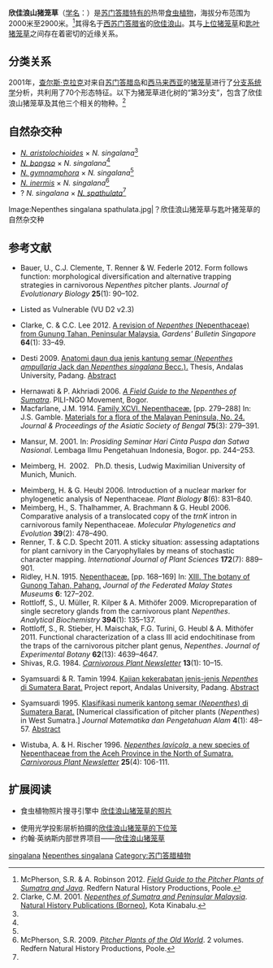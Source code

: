 {{noteTA
|G1=Carnivorous Plant
}}

{{Speciesbox
|image = Nepenthes singalana2.jpg
|image_caption = 产于[[伯里拉山|伯里拉山]]{{small|（Mount Belirang）}}的欣佳浪山猪笼草的下位笼
|status = VU
|status_system = iucn2.3
|taxon=Nepenthes singalana
|authority = [[奥多阿多·贝卡利|Becc.]] (1886)
|synonyms =
<small>[[同物异名|同物异名]]</small>
*''Nepenthes junghuhnii''<br><small>Macfarl. ''ex'' Ridl. (1917)</small>
*''Nepenthes pectinata''<br><small>[[B·H·丹瑟|Danser]] (1928)<br>[<nowiki>=</nowiki>''[[裸瓶猪笼草|N. gymnamphora]]/N. singalana'']</small>
*''N. pectinata'' × ''N. singalana''<br><small>Danser (1928)</small>
<small>[[异物同名|异物同名]]</small>
*''Nepenthes singalana''<br><small>''auct. non'' [[奥多阿多·贝卡利|Becc.]]: [[约翰·缪尔黑德·麦克法兰|Macfarl.]] (1908)<ref name=Macfarlane>Macfarlane, J.M. 1908. [[猪笼草科_(1908年专著)|Nepenthaceae]]. In: A. Engler. ''Das Pflanzenreich IV'', III, Heft 36: 1–91.</ref><br>[<nowiki>=</nowiki>''[[瘦小猪笼草|N. gracillima]]/N. singalana'']</small>
*''Nepenthes singalana''<br><small>''auct. non'' [[奥多阿多·贝卡利|Becc.]]: [[约翰·缪尔黑德·麦克法兰|Macfarl.]] (1914)<ref>Macfarlane, J.M. 1914. [http://biodiversitylibrary.org/page/33794727 Family XCVI. Nepenthaceæ.] {{Wayback|url=http://biodiversitylibrary.org/page/33794727 |date=20131228130100 }} [pp. 279–288] In: J.S. Gamble. [http://biodiversitylibrary.org/page/33794727 Materials for a flora of the Malayan Peninsula, No. 24.] {{Wayback|url=http://biodiversitylibrary.org/page/33794727 |date=20131228130100 }} ''Journal & Proceedings of the Asiatic Society of Bengal'' '''75'''(3): 279–391.</ref><br>[<nowiki>=</nowiki>''[[白猪笼草|N. alba]]'']</small>
*''Nepenthes singalana''<br><small>''auct. non'' [[奥多阿多·贝卡利|Becc.]]: [[罗斯朱迪·塔明|Tamin]] & [[堀田满|M.Hotta]] ''in'' [[堀田满|M.Hotta]] (1986) [<nowiki>=</nowiki>''[[邦苏猪笼草|N. bongso]]/[[密花猪笼草|N. densiflora]]?/<br>[[裸瓶猪笼草|N. gymnamphora]]/[[熔岩猪笼草|N. lavicola]]/N. singalana/<br>[[匙叶猪笼草|N. spathulata]]'']</small>
}}

'''欣佳浪山猪笼草'''（[[学名|学名]]：''{{lang|la|Nepenthes singalana}}''）是[[苏门答腊|苏门答腊]][[特有种|特有的]]热带[[食虫植物|食虫植物]]，海拔分布范围为2000米至2900米。<ref name=JavaSumatra>McPherson, S.R. & A. Robinson 2012. ''[[苏门答腊与爪哇的猪笼草野外指南|Field Guide to the Pitcher Plants of Sumatra and Java]]''. Redfern Natural History Productions, Poole.</ref>其得名于[[西苏门答腊省|西苏门答腊省]]的[[欣佳浪山|欣佳浪山]]。其与[[上位猪笼草|上位猪笼草]]{{small|（''N. diatas''）}}和[[匙叶猪笼草|匙叶猪笼草]]{{small|（''N. spathulata''）}}之间存在着密切的近缘关系。

== 分类关系 ==
2001年，[[查尔斯·克拉克_(植物学家)|查尔斯·克拉克]]对来自[[蘇門答臘|苏门答腊岛]]和[[西馬|西马来西亚]]的[[猪笼草|猪笼草]]进行了[[分支系统学|分支系统学]]分析，共利用了70个形态特征。以下为猪笼草进化树的“第3分支”，包含了欣佳浪山猪笼草及其他三个相关的物种。<ref name=Clarke>Clarke, C.M. 2001. ''[[苏门答腊岛与西马来西亚的猪笼草|Nepenthes of Sumatra and Peninsular Malaysia]]''.  [[自然历史出版社_(婆罗洲)|Natural History Publications (Borneo)]], Kota Kinabalu.</ref>

{{clade| style=font-size:100%;line-height:80%
|label1=
|1={{clade
 |1={{clade
    |1=[[密花猪笼草|密花猪笼草]]
    |label3=<span style="color:white;">unnamed</span>
    |3={{clade
       |1={{clade
          |1=[[上位猪笼草|上位猪笼草]]
          }} 
       |label2=<span style="color:white;">unnamed</span>
       |2={{clade
          |1={{clade
             |1='''欣佳浪山猪笼草'''
             |2=[[匙叶猪笼草|匙叶猪笼草]]
             }}
          }}     
       }}
    }}
 }}
}}

== 自然杂交种 ==

*''[[马兜铃猪笼草|N. aristolochioides]]'' × ''N. singalana''<ref name=Clarke />
*''[[邦苏猪笼草|N. bongso]]'' × ''N. singalana''<ref name=Clarke />
*''[[裸瓶猪笼草|N. gymnamphora]]'' × ''N. singalana''<ref name=Clarke />
*''[[无刺猪笼草|N. inermis]]'' × ''N. singalana''<ref name=McPherson>McPherson, S.R. 2009. ''[[旧大陆的猪笼草|Pitcher Plants of the Old World]]''. 2 volumes. Redfern Natural History Productions, Poole.</ref>
*? ''N. singalana'' × ''[[匙叶猪笼草|N. spathulata]]''<ref name=Clarke />

<gallery>
Image:Nepenthes singalana spathulata.jpg|？欣佳浪山猪笼草与匙叶猪笼草的自然杂交种
</gallery>

== 参考文献 ==
{{reflist|2}}
{{refbegin|2}}
* Bauer, U., C.J. Clemente, T. Renner & W. Federle 2012. Form follows function: morphological diversification and alternative trapping strategies in carnivorous ''Nepenthes'' pitcher plants. ''Journal of Evolutionary Biology'' '''25'''(1): 90–102. {{DOI|10.1111/j.1420-9101.2011.02406.x}}
* {{IUCN2006|assessors=Clarke ''et al.''|year=2000|id=39696|title=Nepenthes singalana|downloaded=11 May 2006}} Listed as Vulnerable (VU D2 v2.3)
* Clarke, C. & C.C. Lee 2012. [https://web.archive.org/web/20131007001859/http://www.sbg.org.sg/Bulletin/166_1295.pdf A revision of ''Nepenthes'' (Nepenthaceae) from Gunung Tahan, Peninsular Malaysia.] ''Gardens' Bulletin Singapore'' '''64'''(1): 33–49.
* {{id icon}} Desti 2009. [https://web.archive.org/web/20160304025900/http://repository.unand.ac.id/9169/1/Skripsi.pdf Anatomi daun dua jenis kantung semar (''Nepenthes ampullaria'' Jack dan ''Nepenthes singalana'' Becc.).] Thesis, Andalas University, Padang. [https://web.archive.org/web/20120611225229/http://repository.unand.ac.id/9169/ Abstract] <!--http://www.webcitation.org/6JMlckWIT-->
* Hernawati & P. Akhriadi 2006. ''[[苏门答腊的猪笼草野外指南|A Field Guide to the Nepenthes of Sumatra]]''. PILI-NGO Movement, Bogor.
* Macfarlane, J.M. 1914. [http://biodiversitylibrary.org/page/33794727 Family XCVI. Nepenthaceæ.] {{Wayback|url=http://biodiversitylibrary.org/page/33794727 |date=20131228130100 }} [pp. 279–288] In: J.S. Gamble. [http://biodiversitylibrary.org/page/33794727 Materials for a flora of the Malayan Peninsula, No. 24.] {{Wayback|url=http://biodiversitylibrary.org/page/33794727 |date=20131228130100 }} ''Journal & Proceedings of the Asiatic Society of Bengal'' '''75'''(3): 279–391.
* {{id icon}} Mansur, M. 2001. {{PDFlink|[http://elib.pdii.lipi.go.id/katalog/index.php/searchkatalog/downloadDatabyId/1286/1286.pdf Koleksi ''Nepenthes'' di Herbarium Bogoriense: prospeknya sebagai tanaman hias.]}} In: ''Prosiding Seminar Hari Cinta Puspa dan Satwa Nasional''. Lembaga Ilmu Pengetahuan Indonesia, Bogor. pp. 244–253.
* {{de icon}} Meimberg, H. 2002. {{PDFlink|[http://edoc.ub.uni-muenchen.de/1078/1/Meimberg_Harald.pdf Molekular-systematische Untersuchungen an den Familien Nepenthaceae und Ancistrocladaceae sowie verwandter Taxa aus der Unterklasse Caryophyllidae s. l..]}} Ph.D. thesis, Ludwig Maximilian University of Munich, Munich.
* Meimberg, H. & G. Heubl 2006. Introduction of a nuclear marker for phylogenetic analysis of Nepenthaceae. ''Plant Biology'' '''8'''(6): 831–840. {{DOI|10.1055/s-2006-924676}}
* Meimberg, H., S. Thalhammer, A. Brachmann & G. Heubl 2006. Comparative analysis of a translocated copy of the ''trnK'' intron in carnivorous family Nepenthaceae. ''Molecular Phylogenetics and Evolution'' '''39'''(2): 478–490. {{DOI|10.1016/j.ympev.2005.11.023}}
* Renner, T. & C.D. Specht 2011. A sticky situation: assessing adaptations for plant carnivory in the Caryophyllales by means of stochastic character mapping. ''International Journal of Plant Sciences'' '''172'''(7): 889–901. {{DOI|10.1086/660882}}
* Ridley, H.N. 1915. [http://biodiversitylibrary.org/page/19063599 Nepenthaceæ.] {{Wayback|url=http://biodiversitylibrary.org/page/19063599 |date=20200725133753 }} [pp. 168–169] In: [http://biodiversitylibrary.org/page/19063558 XIII. The botany of Gunong Tahan, Pahang.] {{Wayback|url=http://biodiversitylibrary.org/page/19063558 |date=20200725133752 }} ''Journal of the Federated Malay States Museums'' '''6''': 127–202.
* Rottloff, S., U. Müller, R. Kilper & A. Mithöfer 2009. Micropreparation of single secretory glands from the carnivorous plant ''Nepenthes''. ''Analytical Biochemistry'' '''394'''(1): 135–137. {{DOI|10.1016/j.ab.2009.07.013}}
* Rottloff, S., R. Stieber, H. Maischak, F.G. Turini, G. Heubl & A. Mithöfer 2011. Functional characterization of a class III acid endochitinase from the traps of the carnivorous pitcher plant genus, ''Nepenthes''. ''Journal of Experimental Botany'' '''62'''(13): 4639–4647. {{DOI|10.1093/jxb/err173}}
* Shivas, R.G. 1984. {{PDFlink|[http://carnivorousplants.org/cpn/articles/CPNv13n1p10_15.pdf Three ''Nepenthes'' from the Padang Highlands.]}} ''[[食虫植物通讯|Carnivorous Plant Newsletter]]'' '''13'''(1): 10–15.
* {{id icon}} Syamsuardi & R. Tamin 1994. [https://web.archive.org/web/20160304025836/http://repository.unand.ac.id/16644/1/Scan.pdf Kajian kekerabatan jenis-jenis ''Nepenthes'' di Sumatera Barat.] Project report, Andalas University, Padang. [https://web.archive.org/web/20160303215043/http://repository.unand.ac.id/16644/ Abstract] <!--http://www.webcitation.org/6JLCTvrXg-->
* {{id icon}} Syamsuardi 1995. [https://web.archive.org/web/20160304025849/http://repository.unand.ac.id/2819/1/Jurnal_07.pdf Klasifikasi numerik kantong semar (''Nepenthes'') di Sumatera Barat.] [Numerical classification of pitcher plants (''Nepenthes'') in West Sumatra.] ''Journal Matematika dan Pengetahuan Alam'' '''4'''(1): 48–57. [https://web.archive.org/web/20160303224315/http://repository.unand.ac.id/2819/ Abstract] <!--http://www.webcitation.org/6JN8nxPsh-->
* Wistuba, A. & H. Rischer 1996. [http://www.carnivorousplants.org/cpn/Species/v25n4p106_111.html ''Nepenthes lavicola'', a new species of Nepenthaceae from the Aceh Province in the North of Sumatra.] {{Wayback|url=http://www.carnivorousplants.org/cpn/Species/v25n4p106_111.html |date=20170303095114 }} ''[[食虫植物通讯|Carnivorous Plant Newsletter]]'' '''25'''(4): 106-111.
<!--http://ips.2-d.jp/news/2010apr/news-2010-apr.htm
http://www.asahi-net.or.jp/~ZE9H-WKBY/U_ramosissima.pdf-->
{{refend}}

== 扩展阅读 ==
{{refbegin|2}}
* 食虫植物照片搜寻引擎中 [http://www.cpphotofinder.com/nepenthes-singalana-549.html 欣佳浪山猪笼草的照片] {{Wayback|url=http://www.cpphotofinder.com/nepenthes-singalana-549.html |date=20210124213302 }}
{{commons-inline|Nepenthes singalana|欣佳浪山猪笼草}}
{{wikispecies-inline|Nepenthes singalana|欣佳浪山猪笼草}}
* 使用光学投影层析拍摄的[https://www.youtube.com/watch?v=B9zV4tVVD9s 欣佳浪山猪笼草的下位笼] {{Wayback|url=https://www.youtube.com/watch?v=B9zV4tVVD9s |date=20200720003957 }}
* 约翰·英纳斯内部世界项目——[https://wikis.nbi.ac.uk/InnerWorlds/index.php/Nepenthes_species#.UThsWRyePAk 欣佳浪山猪笼草] {{Wayback|url=https://wikis.nbi.ac.uk/InnerWorlds/index.php/Nepenthes_species#.UThsWRyePAk |date=20200423215703 }}
{{refend}}

{{猪笼草属}}
{{Taxonbar|from=Q150548}}

[[Category:猪笼草属|singalana]]
[[Category:亚洲食虫植物|Nepenthes singalana]]
[[Category:苏门答腊植物|Category:苏门答腊植物]]